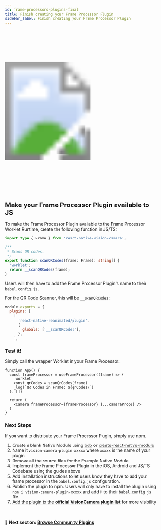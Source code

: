 ```yaml
---
id: frame-processors-plugins-final
title: Finish creating your Frame Processor Plugin
sidebar_label: Finish creating your Frame Processor Plugin
---
```



<!-- TODO: Demo of QR code scanning or smth -->
<div>
  <svg xmlns="http://www.w3.org/2000/svg" width="283" height="535" style={{ float: 'right' }}>
    <image href={useBaseUrl("img/demo.gif")} x="18" y="33" width="247" height="469"  />
    <image href={useBaseUrl("img/frame.png")} width="283" height="535" />
  </svg>
</div>

## Make your Frame Processor Plugin available to JS

To make the Frame Processor Plugin available to the Frame Processor Worklet Runtime, create the following function in JS/TS:

```ts
import type { Frame } from 'react-native-vision-camera';

/**
 * Scans QR codes.
 */
export function scanQRCodes(frame: Frame): string[] {
  'worklet';
  return __scanQRCodes(frame);
}
```

Users will then have to add the Frame Processor Plugin's name to their  `babel.config.js`.

For the QR Code Scanner, this will be `__scanQRCodes`:

```js {6}
module.exports = {
  plugins: [
    [
      'react-native-reanimated/plugin',
      {
        globals: ['__scanQRCodes'],
      },
    ],
```

### Test it!

Simply call the wrapper Worklet in your Frame Processor:

```tsx {3}
function App() {
  const frameProcessor = useFrameProcessor((frame) => {
    'worklet'
    const qrCodes = scanQrCodes(frame)
    _log(`QR Codes in Frame: ${qrCodes}`)
  }, [])

  return (
    <Camera frameProcessor={frameProcessor} {...cameraProps} />
  )
}
```

### Next Steps

If you want to distribute your Frame Processor Plugin, simply use npm.

1. Create a blank Native Module using [bob](https://github.com/callstack/react-native-builder-bob) or [create-react-native-module](https://github.com/brodybits/create-react-native-module)
2. Name it `vision-camera-plugin-xxxxx` where `xxxxx` is the name of your plugin
3. Remove all the source files for the Example Native Module
4. Implement the Frame Processor Plugin in the iOS, Android and JS/TS Codebase using the guides above
5. Add installation instructions to let users know they have to add your frame processor in the `babel.config.js` configuration.
6. Publish the plugin to npm. Users will only have to install the plugin using `npm i vision-camera-plugin-xxxxx` and add it to their `babel.config.js` file.
7. [Add the plugin to the **official VisionCamera plugin list**](https://github.com/cuvent/react-native-vision-camera/edit/main/docs/docs/guides/FRAME_PROCESSOR_PLUGIN_LIST.mdx) for more visibility

<br />

#### 🚀 Next section: [Browse Community Plugins](frame-processor-plugin-list)
